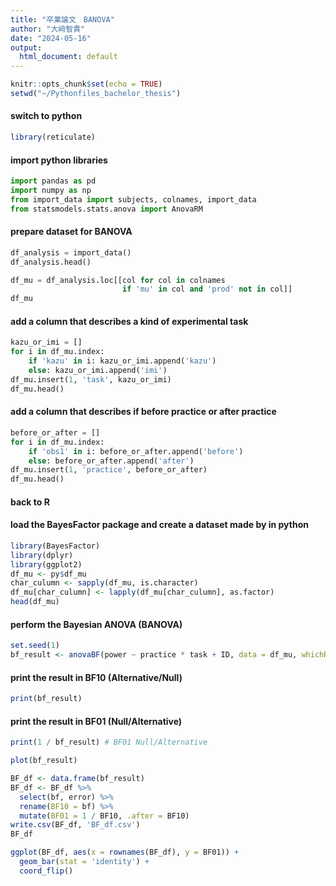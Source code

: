 ```yaml
---
title: "卒業論文　BANOVA"
author: "大﨑智貴"
date: "2024-05-16"
output:
  html_document: default
---
```


```r
knitr::opts_chunk$set(echo = TRUE)
setwd("~/Pythonfiles_bachelor_thesis")
```

#### switch to python
```r
library(reticulate)
```

#### import python libraries
```python
import pandas as pd
import numpy as np
from import_data import subjects, colnames, import_data
from statsmodels.stats.anova import AnovaRM
```

#### prepare dataset for BANOVA
```python
df_analysis = import_data()
df_analysis.head()
```

```python
df_mu = df_analysis.loc[[col for col in colnames 
                         if 'mu' in col and 'prod' not in col]]
df_mu
```
#### add a column that describes a kind of experimental task
```python
kazu_or_imi = []
for i in df_mu.index:
    if 'kazu' in i: kazu_or_imi.append('kazu')
    else: kazu_or_imi.append('imi')
df_mu.insert(1, 'task', kazu_or_imi)
df_mu.head()
```
#### add a column that describes if before practice or after practice
```python
before_or_after = []
for i in df_mu.index:
    if 'obs1' in i: before_or_after.append('before')
    else: before_or_after.append('after')
df_mu.insert(1, 'practice', before_or_after)
df_mu.head()
```
#### back to R
#### load the BayesFactor package and create a dataset made by in python
```r
library(BayesFactor)
library(dplyr)
library(ggplot2)
df_mu <- py$df_mu
char_culumn <- sapply(df_mu, is.character)
df_mu[char_culumn] <- lapply(df_mu[char_culumn], as.factor)
head(df_mu)
```
#### perform the Bayesian ANOVA (BANOVA)
```r
set.seed(1)
bf_result <- anovaBF(power ~ practice * task + ID, data = df_mu, whichRandom = "ID")
```
#### print the result in BF10 (Alternative/Null)
```r
print(bf_result) 
```
#### print the result in BF01 (Null/Alternative)
```r
print(1 / bf_result) # BF01 Null/Alternative
```
```r
plot(bf_result)
```
```r
BF_df <- data.frame(bf_result)
BF_df <- BF_df %>% 
  select(bf, error) %>% 
  rename(BF10 = bf) %>% 
  mutate(BF01 = 1 / BF10, .after = BF10) 
write.csv(BF_df, 'BF_df.csv')
BF_df
```
```r
ggplot(BF_df, aes(x = rownames(BF_df), y = BF01)) +
  geom_bar(stat = 'identity') +
  coord_flip()
```


